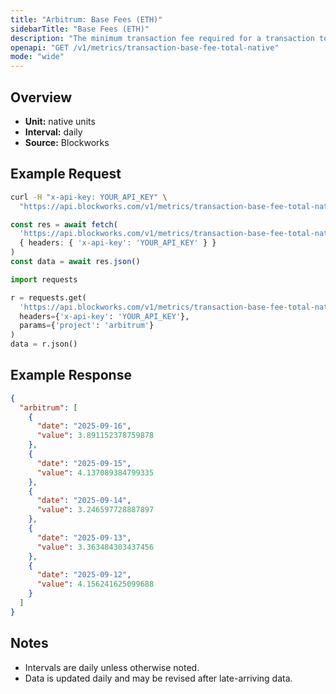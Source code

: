 ```yaml
---
title: "Arbitrum: Base Fees (ETH)"
sidebarTitle: "Base Fees (ETH)"
description: "The minimum transaction fee required for a transaction to be included in a block"
openapi: "GET /v1/metrics/transaction-base-fee-total-native"
mode: "wide"
---
```


## Overview

- **Unit:** native units
- **Interval:** daily
- **Source:** Blockworks

## Example Request

<CodeGroup>

```bash cURL
curl -H "x-api-key: YOUR_API_KEY" \
  "https://api.blockworks.com/v1/metrics/transaction-base-fee-total-native?project=arbitrum"
```

```typescript TypeScript
const res = await fetch(
  'https://api.blockworks.com/v1/metrics/transaction-base-fee-total-native?project=arbitrum',
  { headers: { 'x-api-key': 'YOUR_API_KEY' } }
)
const data = await res.json()
```

```python Python
import requests

r = requests.get(
  'https://api.blockworks.com/v1/metrics/transaction-base-fee-total-native',
  headers={'x-api-key': 'YOUR_API_KEY'},
  params={'project': 'arbitrum'}
)
data = r.json()
```

</CodeGroup>

## Example Response

```json
{
  "arbitrum": [
    {
      "date": "2025-09-16",
      "value": 3.891152378759878
    },
    {
      "date": "2025-09-15",
      "value": 4.137089384799335
    },
    {
      "date": "2025-09-14",
      "value": 3.246597728887897
    },
    {
      "date": "2025-09-13",
      "value": 3.363484303437456
    },
    {
      "date": "2025-09-12",
      "value": 4.156241625099688
    }
  ]
}
```

## Notes
- Intervals are daily unless otherwise noted.
- Data is updated daily and may be revised after late-arriving data.